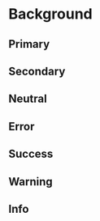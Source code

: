 

<Meta of={BackgroundStories} />

# Background

## Primary

<Canvas of={BackgroundStories.Primary} />

## Secondary

<Canvas of={BackgroundStories.Secondary} />

## Neutral

<Canvas of={BackgroundStories.Neutral} />

## Error

<Canvas of={BackgroundStories.Error} />

## Success

<Canvas of={BackgroundStories.Success} />

## Warning

<Canvas of={BackgroundStories.Warning} />

## Info

<Canvas of={BackgroundStories.Info} />
